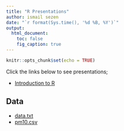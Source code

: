 ```yaml
---
title: "R Presentations"
author: ismail sezen
date: "`r format(Sys.time(), '%d %B, %Y')`"
output:
  html_document:
    toc: false
    fig_caption: true
---
```


```r
knitr::opts_chunk$set(echo = TRUE)
```

Click the links below to see presentations;

- [Introduction to R](intro-rpubs.html)

## Data

- [data.txt](data.txt)
- [pm10.csv](pm10.csv)
